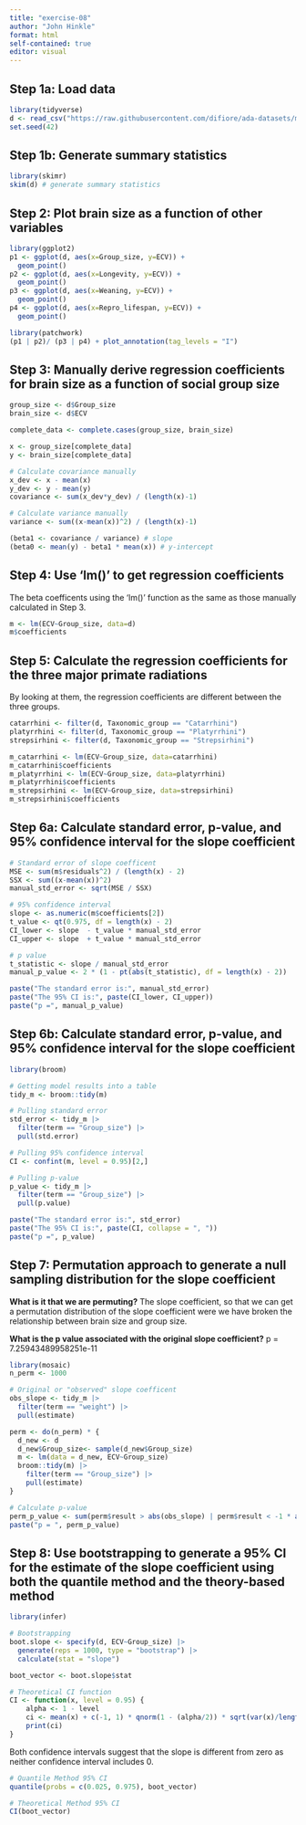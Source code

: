 ```yaml
---
title: "exercise-08"
author: "John Hinkle"
format: html
self-contained: true
editor: visual
---
```


## Step 1a: Load data

```r
library(tidyverse)
d <- read_csv("https://raw.githubusercontent.com/difiore/ada-datasets/main/Street_et_al_2017.csv")
set.seed(42)
```

## Step 1b: Generate summary statistics

```r
library(skimr)
skim(d) # generate summary statistics
```

## Step 2: Plot brain size as a function of other variables

```r
library(ggplot2)
p1 <- ggplot(d, aes(x=Group_size, y=ECV)) +
  geom_point()
p2 <- ggplot(d, aes(x=Longevity, y=ECV)) +
  geom_point()
p3 <- ggplot(d, aes(x=Weaning, y=ECV)) +
  geom_point()
p4 <- ggplot(d, aes(x=Repro_lifespan, y=ECV)) +
  geom_point()

library(patchwork)
(p1 | p2)/ (p3 | p4) + plot_annotation(tag_levels = "I")
```

## Step 3: Manually derive regression coefficients for brain size as a function of social group size

```r
group_size <- d$Group_size
brain_size <- d$ECV

complete_data <- complete.cases(group_size, brain_size)

x <- group_size[complete_data]
y <- brain_size[complete_data]

# Calculate covariance manually
x_dev <- x - mean(x)
y_dev <- y - mean(y)
covariance <- sum(x_dev*y_dev) / (length(x)-1)

# Calculate variance manually 
variance <- sum((x-mean(x))^2) / (length(x)-1)

(beta1 <- covariance / variance) # slope
(beta0 <- mean(y) - beta1 * mean(x)) # y-intercept
```

## Step 4: Use 'lm()' to get regression coefficients

The beta coefficents using the 'lm()' function as the same as those manually calculated in Step 3.

```r
m <- lm(ECV~Group_size, data=d)
m$coefficients
```

## Step 5: Calculate the regression coefficients for the three major primate radiations

By looking at them, the regression coefficients are different between the three groups.

```r
catarrhini <- filter(d, Taxonomic_group == "Catarrhini")
platyrrhini <- filter(d, Taxonomic_group == "Platyrrhini")
strepsirhini <- filter(d, Taxonomic_group == "Strepsirhini")

m_catarrhini <- lm(ECV~Group_size, data=catarrhini)
m_catarrhini$coefficients
m_platyrrhini <- lm(ECV~Group_size, data=platyrrhini)
m_platyrrhini$coefficients
m_strepsirhini <- lm(ECV~Group_size, data=strepsirhini)
m_strepsirhini$coefficients
```

## Step 6a: Calculate standard error, p-value, and 95% confidence interval for the slope coefficient

```r
# Standard error of slope coefficent
MSE <- sum(m$residuals^2) / (length(x) - 2)
SSX <- sum((x-mean(x))^2)
manual_std_error <- sqrt(MSE / SSX)

# 95% confidence interval
slope <- as.numeric(m$coefficients[2])
t_value <- qt(0.975, df = length(x) - 2)
CI_lower <- slope  - t_value * manual_std_error
CI_upper <- slope  + t_value * manual_std_error

# p value
t_statistic <- slope / manual_std_error
manual_p_value <- 2 * (1 - pt(abs(t_statistic), df = length(x) - 2))

paste("The standard error is:", manual_std_error)
paste("The 95% CI is:", paste(CI_lower, CI_upper))
paste("p =", manual_p_value)
```

## Step 6b: Calculate standard error, p-value, and 95% confidence interval for the slope coefficient

```r
library(broom)

# Getting model results into a table
tidy_m <- broom::tidy(m)

# Pulling standard error
std_error <- tidy_m |>
  filter(term == "Group_size") |>
  pull(std.error)

# Pulling 95% confidence interval
CI <- confint(m, level = 0.95)[2,]

# Pulling p-value
p_value <- tidy_m |>
  filter(term == "Group_size") |>
  pull(p.value)

paste("The standard error is:", std_error)
paste("The 95% CI is:", paste(CI, collapse = ", "))
paste("p =", p_value)
```

## Step 7: Permutation approach to generate a null sampling distribution for the slope coefficient

**What is it that we are permuting?** The slope coefficient, so that we can get a permutation distribution of the slope coefficient were we have broken the relationship between brain size and group size.

**What is the p value associated with the original slope coefficient?** p = 7.25943489958251e-11

```r
library(mosaic)
n_perm <- 1000

# Original or "observed" slope coefficent
obs_slope <- tidy_m |>
  filter(term == "weight") |>
  pull(estimate)

perm <- do(n_perm) * {
  d_new <- d
  d_new$Group_size<- sample(d_new$Group_size)
  m <- lm(data = d_new, ECV~Group_size)
  broom::tidy(m) |>
    filter(term == "Group_size") |>
    pull(estimate)
}

# Calculate p-value
perm_p_value <- sum(perm$result > abs(obs_slope) | perm$result < -1 * abs(obs_slope))/n_perm
paste("p = ", perm_p_value)
```

## Step 8: Use bootstrapping to generate a 95% CI for the estimate of the slope coefficient using both the quantile method and the theory-based method

```r
library(infer)

# Bootstrapping
boot.slope <- specify(d, ECV~Group_size) |>
  generate(reps = 1000, type = "bootstrap") |>
  calculate(stat = "slope")

boot_vector <- boot.slope$stat

# Theoretical CI function
CI <- function(x, level = 0.95) {
    alpha <- 1 - level
    ci <- mean(x) + c(-1, 1) * qnorm(1 - (alpha/2)) * sqrt(var(x)/length(x))
    print(ci)
}
```

Both confidence intervals suggest that the slope is different from zero as neither confidence interval includes 0.

```r
# Quantile Method 95% CI
quantile(probs = c(0.025, 0.975), boot_vector)

# Theoretical Method 95% CI
CI(boot_vector) 
```
